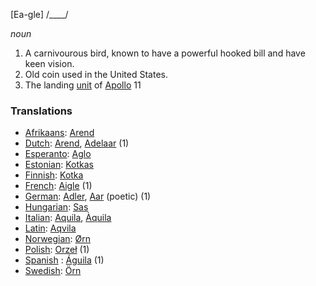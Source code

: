[Ea-gle] /____/

''noun''

# A carnivourous bird, known to have a powerful hooked bill and have keen vision.
# Old coin used in the United States.
# The landing [[unit]] of [[Apollo]] 11

===Translations===

*[[Afrikaans]]: [[Arend]]
*[[Dutch]]: [[Arend]], [[Adelaar]] (1)
*[[Esperanto]]: [[Aglo]]
*[[Estonian]]: [[Kotkas]]
*[[Finnish]]: [[Kotka]]
*[[French]]: [[Aigle]] (1)
*[[German]]: [[Adler]], [[Aar]] (poetic) (1)
*[[Hungarian]]: [[Sas]] 
*[[Italian]]: [[Aquila]], [[Àquila]]
*[[Latin]]: [[Aqvila]]
*[[Norwegian]]: [[Ørn]]
*[[Polish]]: [[Orzeł]] (1)
*[[Spanish]] : [[Águila]] (1)
*[[Swedish]]: [[Örn]]